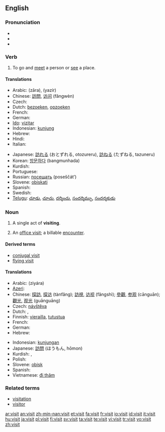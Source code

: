 ==English==

{{rank|immediately|trees|filled|637|visit|follow|chance|happened}}

===Pronunciation===
*{{IPA|/ˈvɪzɪt/}}
*{{audio|en-us-visit.ogg|Audio (US)}}
*{{rhymes|ɪzɪt}}

===Verb===
{{en-verb}}

# To go and [[meet]] a person or [[see]] a place.

====Translations====
{{trans-top|to go and meet or see}}
*Arabic: {{ARchar|[[زار|زارَ]]}} (zāra), {{ARchar|[[يزير|يَزِير]]}} (yazír)
*Chinese: [[訪問]], [[访问]] (fǎngwèn)
* Czech: {{t-|cs|navštívit}}
*Dutch: [[bezoeken]], [[opzoeken]]
* French: {{t+|fr|visiter}}
* German: {{t|de|besuchen}}
*[[Ido]]: [[vizitar]]
*Indonesian: [[kunjung]]
*Hebrew: {{he-translation|סיור|si'ûr}}
* Hindi: {{t|hi|पधारना|sc=Deva|xs=Hindi}}
* Italian: {{t+|it|visitare}}
{{trans-mid}}
*Japanese: [[訪れる]] (おとずれる, otozureru), [[訪ねる]] (たずねる, tazuneru)
*Korean: [[방문하다]] (bangmunhada)
*Kurdish: {{KUchar|[[میوانی]]}}
* Portuguese: {{t+|pt|visitar}}
*Russian: [[посещать]] (poseščát’)
*Slovene: [[obiskati]]
* Spanish: {{t-|es|visitar}}
* Swedish: {{t|sv|besöka}}
*[[Telugu]]: [[చూడు]], [[చూచు]], [[దర్శించు]], [[సందర్శిమ్చు]], [[సందర్శకుడు]]
{{trans-bottom}}

===Noun===
{{en-noun}}

# A single act of '''visiting'''.
# {{context|medecine|insurance}} An [[office visit]]; a billable [[encounter]].

====Derived terms====
* [[conjugal visit]]
* [[flying visit]]

====Translations====
{{top}}
*Arabic: {{ARchar|[[زيارة]]}} (ziyára) {{f}}
*[[Azeri]]: {{t|az|görüş|xs=Azeri}}
*Chinese: [[探訪]], [[探访]] (tànfǎng); [[訪視]], [[访视]] (fǎngshì); [[參觀]], [[参观]] (cānguān); [[觀光]], [[观光]] (guānguāng)
*Czech: [[návštěva]] {{f}}
* Dutch: {{t+|nl|bezoek|n}}, {{t-|nl|visite|f}}
*Finnish: [[vierailla]], [[tutustua]]
* French: {{t+|fr|visite|f}}
* German: {{t+|de|Besuch|m}}
*Hebrew: {{he-translation|סיור|si'ûr}}
{{mid}}
*Indonesian: [[kunjung|kunjungan]]
*Japanese: [[訪問]] (ほうもん, hōmon)
*Kurdish: {{t|ku|میوانداری|tr=|sc=KUchar}}, {{t|ku|سه‌ردان|tr=|sc=KUchar}}
* Polish: {{t+|pl|widzenie|n}}
*Slovene: [[obisk]] {{m}}
* Spanish: {{t+|es|visita|f}}
*Vietnamese: [[đi thăm]]
{{bottom}}

===Related terms===
*[[visitation]]
*[[visitor]]

[[ar:visit]]
[[an:visit]]
[[zh-min-nan:visit]]
[[et:visit]]
[[fa:visit]]
[[fr:visit]]
[[io:visit]]
[[id:visit]]
[[it:visit]]
[[hu:visit]]
[[ja:visit]]
[[pl:visit]]
[[fi:visit]]
[[sv:visit]]
[[ta:visit]]
[[te:visit]]
[[vi:visit]]
[[tr:visit]]
[[vo:visit]]
[[zh:visit]]